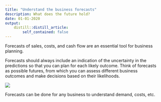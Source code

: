 ```yaml
---
title: "Understand the business forecasts"
description: What does the future hold?
date: 01-01-2020
output:
    distill::distill_article:
        self_contained: false
---
```


Forecasts of sales, costs, and cash flow are an essential tool for business planning.  

Forecasts should always include an indication of the uncertainty in the predictions so that you can plan for each likely outcome. Think of forecasts as possible futures, from which you can assess different business outcomes and make decisions based on their likelihoods.


![](Screenshot.png)

Forecasts can be done for any business to understand demand, costs, etc.

